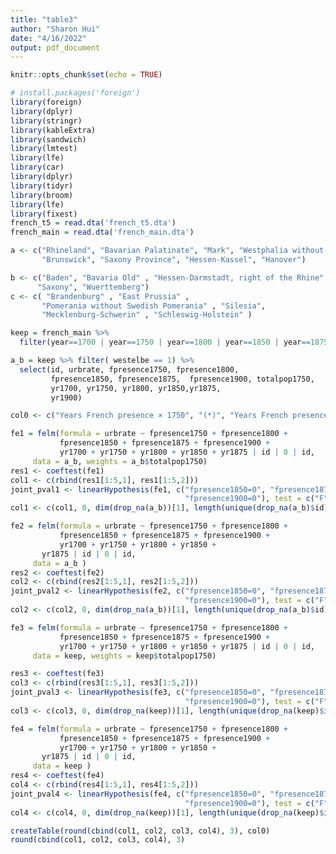 ```yaml
---
title: "table3"
author: "Sharon Hui"
date: "4/16/2022"
output: pdf_document
---
```


```r
knitr::opts_chunk$set(echo = TRUE)
```



```r
# install.packages('foreign')
library(foreign)
library(dplyr)
library(stringr)
library(kableExtra)
library(sandwich)
library(lmtest)
library(lfe)
library(car)
library(dplyr)
library(tidyr)
library(broom)
library(lfe)
library(fixest)
french_t5 = read.dta('french_t5.dta')
french_main = read.dta('french_main.dta')

a <- c("Rhineland", "Bavarian Palatinate", "Mark", "Westphalia without Mark",
       "Brunswick", "Saxony Province", "Hessen-Kassel", "Hanover")

b <- c("Baden", "Bavaria Old" , "Hessen-Darmstadt, right of the Rhine", 
      "Saxony", "Wuerttemberg")
c <- c( "Brandenburg" , "East Prussia" , 
       "Pomerania without Swedish Pomerania" , "Silesia",  
       "Mecklenburg-Schwerin" , "Schleswig-Holstein" )

keep = french_main %>%
  filter(year==1700 | year==1750 | year==1800 | year==1850 | year==1875 | year==1900 )

a_b = keep %>% filter( westelbe == 1) %>%
  select(id, urbrate, fpresence1750, fpresence1800,  
         fpresence1850, fpresence1875,  fpresence1900, totalpop1750,
         yr1700, yr1750, yr1800, yr1850,yr1875,
         yr1900)
```


```r
col0 <- c("Years French presence × 1750", "(*)", "Years French presence × 1750", "(*)", "Years French × 1800 presence", "(*)", "Years French × 1850 presence", "(*)", "Years French presence × 1900", "(*)", "", "Observations", "Number of states", "p-value for joint significance after 1800")

fe1 = felm(formula = urbrate ~ fpresence1750 + fpresence1800 + 
           fpresence1850 + fpresence1875 + fpresence1900 + 
           yr1700 + yr1750 + yr1800 + yr1850 + yr1875 | id | 0 | id, 
     data = a_b, weights = a_b$totalpop1750)
res1 <- coeftest(fe1)
col1 <- c(rbind(res1[1:5,1], res1[1:5,2]))
joint_pval1 <- linearHypothesis(fe1, c("fpresence1850=0", "fpresence1875=0",
                                       "fpresence1900=0"), test = c("F"))$`Pr(>F)`[2]
col1 <- c(col1, 0, dim(drop_na(a_b))[1], length(unique(drop_na(a_b)$id)), joint_pval1)

fe2 = felm(formula = urbrate ~ fpresence1750 + fpresence1800 + 
           fpresence1850 + fpresence1875 + fpresence1900 + 
           yr1700 + yr1750 + yr1800 + yr1850 + 
       yr1875 | id | 0 | id, 
     data = a_b )
res2 <- coeftest(fe2)
col2 <- c(rbind(res2[1:5,1], res2[1:5,2]))
joint_pval2 <- linearHypothesis(fe2, c("fpresence1850=0", "fpresence1875=0",
                                       "fpresence1900=0"), test = c("F"))$`Pr(>F)`[2]
col2 <- c(col2, 0, dim(drop_na(a_b))[1], length(unique(drop_na(a_b)$id)), joint_pval2)

fe3 = felm(formula = urbrate ~ fpresence1750 + fpresence1800 + 
           fpresence1850 + fpresence1875 + fpresence1900 + 
           yr1700 + yr1750 + yr1800 + yr1850 + yr1875 | id | 0 | id, 
     data = keep, weights = keep$totalpop1750)

res3 <- coeftest(fe3)
col3 <- c(rbind(res3[1:5,1], res3[1:5,2]))
joint_pval3 <- linearHypothesis(fe3, c("fpresence1850=0", "fpresence1875=0",
                                       "fpresence1900=0"), test = c("F"))$`Pr(>F)`[2]
col3 <- c(col3, 0, dim(drop_na(keep))[1], length(unique(drop_na(keep)$id)), joint_pval3)

fe4 = felm(formula = urbrate ~ fpresence1750 + fpresence1800 + 
           fpresence1850 + fpresence1875 + fpresence1900 + 
           yr1700 + yr1750 + yr1800 + yr1850 + 
       yr1875 | id | 0 | id, 
     data = keep )
res4 <- coeftest(fe4)
col4 <- c(rbind(res4[1:5,1], res4[1:5,2]))
joint_pval4 <- linearHypothesis(fe4, c("fpresence1850=0", "fpresence1875=0",
                                       "fpresence1900=0"), test = c("F"))$`Pr(>F)`[2]
col4 <- c(col4, 0, dim(drop_na(keep))[1], length(unique(drop_na(keep)$id)), joint_pval4)
```




```r
createTable(round(cbind(col1, col2, col3, col4), 3), col0)
round(cbind(col1, col2, col3, col4), 3)
```

